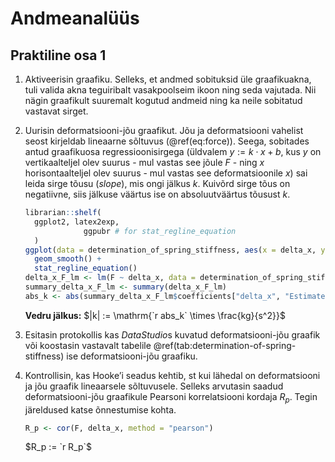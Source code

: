 # Andmeanalüüs

## Praktiline osa 1

1. Aktiveerisin graafiku. Selleks, et andmed sobituksid üle graafikuakna, tuli valida akna teguiribalt vasakpoolseim ikoon ning seda vajutada. Nii nägin graafikult suuremalt kogutud andmeid ning ka neile sobitatud vastavat sirget.

2.  Uurisin deformatsiooni-jõu graafikut. Jõu ja deformatsiooni vahelist seost kirjeldab lineaarne sõltuvus (\@ref(eq:force)). Seega, sobitades antud graafikuosa regressioonisirgega (üldvalem $y := k \cdot x + b$, kus *y* on vertikaalteljel olev suurus - mul vastas see jõule *F* - ning *x* horisontaalteljel olev suurus - mul vastas see deformatsioonile *x*) sai leida sirge tõusu (*slope*), mis ongi jälkus *k*. Kuivõrd sirge tõus on negatiivne, siis jälkuse väärtus ise on absoluutväärtus tõusust *k*.

    ```r
librarian::shelf(
  ggplot2, latex2exp,
                 ggpubr # for stat_regline_equation
  )
ggplot(data = determination_of_spring_stiffness, aes(x = delta_x, y = F)) + geom_point() + labs(x = TeX("$\\frac{\\Delta(x)}{m}$"), y = TeX("$\\frac{F}{N}$")) +
  geom_smooth() +
  stat_regline_equation()
    delta_x_F_lm <- lm(F ~ delta_x, data = determination_of_spring_stiffness)
summary_delta_x_F_lm <- summary(delta_x_F_lm)
abs_k <- abs(summary_delta_x_F_lm$coefficients["delta_x", "Estimate"])


    ```

    **Vedru jälkus:** $|k| := \mathrm{`r abs_k` \times \frac{kg}{s^2}}$

3. Esitasin protokollis kas *DataStudio*s kuvatud deformatsiooni-jõu graafik või koostasin vastavalt tabelile \@ref(tab:determination-of-spring-stiffness) ise deformatsiooni-jõu graafiku.

4.  Kontrollisin, kas Hooke'i seadus kehtib, st kui lähedal on deformatsiooni ja jõu graafik lineaarsele sõltuvusele. Selleks arvutasin saadud deformatsiooni-jõu graafikule Pearsoni korrelatsiooni kordaja $R_p$. Tegin järeldused katse õnnestumise kohta.

    ```r
    R_p <- cor(F, delta_x, method = "pearson")
    ```

    $R_p := `r R_p`$
    
